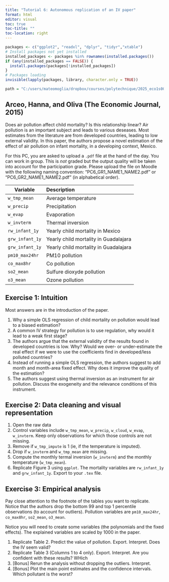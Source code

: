 ```yaml
---
title: "Tutorial 6: Autonomous replication of an IV paper"
format: html
editor: visual
toc: true
toc-title: ""
toc-location: right
---
```


```r
packages <- c("ggplot2", "readxl", "dplyr", "tidyr","xtable")
# Install packages not yet installed
installed_packages <- packages %in% rownames(installed.packages())
if (any(installed_packages == FALSE)) {
  install.packages(packages[!installed_packages])
}
# Packages loading
invisible(lapply(packages, library, character.only = TRUE))

path = "C:/users/mateomoglia/dropbox/courses/polytechnique/2025_eco1s002/tutorial6"
```

## Arceo, Hanna, and Oliva (The Economic Journal, 2015)

Does air pollution affect child mortality? Is this relationship linear? Air pollution is an important subject and leads to various deseases. Most estimates from the literature are from developed countries, leading to low external validity. In this paper, the authors propose a novel estimation of the effect of air pollution on infant mortality, in a developing context, Mexico. 

:::callout-note
For this PC, you are asked to upload a `.pdf` file at the hand of the day. You can work in group. This is *not* graded but the output quality will be taken into account for the participation grade. Please upload the file on Moodle with the following naming convention: "PC6_GR1_NAME1_NAME2.pdf" or "PC6_GR2_NAME1_NAME2.pdf" (in alphabetical order).
:::

| Variable | Description 
|---------|:-----|
| `w_tmp_mean`    | Average temperature   |
| `w_precip`      | Precipitation         |
| `w_evap`        | Evaporation           |
| `w_invterm`     | Thermal inversion     |
| `rw_infant_1y`  | Yearly child mortality in Mexico      |
| `grw_infant_1y` | Yearly child mortality in Guadalajara |
| `grw_infant_1y` | Yearly child mortality in Guadalajara |
| `pm10_max24hr`  | PM10 pollution |
| `co_max8hr`     | Co pollution   |
| `so2_mean`      | Sulfure dioxyde pollution |
| `o3_mean`       | Ozone pollution |


## Exercise 1: Intuition

Most answers are in the introduction of the paper. 

1.  Why a simple OLS regression of child mortality on pollution would lead to a biased estimation?
2.  A common IV strategy for pollution is to use regulation, why would it lead to a weak first stage?
3.  The authors argue that the external validity of the results found in developed countries is low. Why? Would we over- or under-estimate the real effect if we were to use the coefficients find in developed/less polluted countries?
4.  Instead of running a simple OLS regression, the authors suggest to add month and month-area fixed effect. Why does it improve the quality of the estimation?
5.  The authors suggest using thermal inversion as an instrument for air pollution. Discuss the exogeneity and the relevance conditions of this instrument.

## Exercise 2: Data cleaning and visual representation

1.  Open the raw data
2.  Control variables include `w_tmp_mean`, `w_precip`, `w_cloud`, `w_evap`, `w_invterm`. Keep only observations for which those controls are not missing.
3.  Remove if `w_tmp_impute` is 1 (ie, if the temperature is imputed).
4.  Drop if `w_invterm` and `w_tmp_mean` are missing.
5.  Compute the monthly termal inversion (`w_invterm`) and the monthly temperature (`w_tmp_mean`).
6.  Replicate Figure 3 using `ggplot`. The mortality variables are `rw_infant_1y` and `grw_infant_1y`. Export to your `.tex` file.

## Exercise 3: Empirical analysis

Pay close attention to the footnote of the tables you want to replicate. Notice that the authors drop the bottom 99 and top 1 percentile observations (to account for outliers). Pollution variables are `pm10_max24hr`, `co_max8hr`, `so2_mean`, `o3_mean`.

Notice you will need to create some variables (the polynomials and the fixed effects). The explained variables are scaled by 1000 in the paper.

1.  Replicate Table 2. Predict the value of pollution. Export. Interpret. Does the IV seem valid?
2.  Replicate Table 3 (Columns 1 to 4 only). Export. Interpret. Are you confident with these results? WHich 
3.  [Bonus] Rerun the analysis without dropping the outliers. Interpret.
4.  [Bonus] Plot the main point estimates and the confidence intervals. Which pollutant is the worst?
